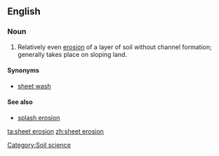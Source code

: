 ==English==
===Noun===
{{en-noun|-|sg=[[sheet]] [[erosion]]}}

# Relatively even [[erosion]] of a layer of soil without channel formation; generally takes place on sloping land.

====Synonyms====
*[[sheet wash]]

====See also====
*[[splash erosion]]

[[Category:Soil science]]

[[ta:sheet erosion]]
[[zh:sheet erosion]]